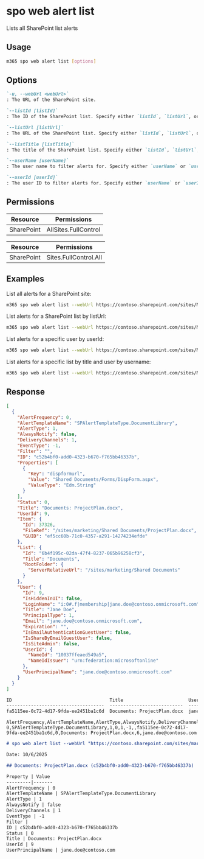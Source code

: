 
# spo web alert list

Lists all SharePoint list alerts

## Usage

```sh
m365 spo web alert list [options]
```

## Options

```md definition-list
`-u, --webUrl <webUrl>`
: The URL of the SharePoint site.

`--listId [listId]`
: The ID of the SharePoint list. Specify either `listId`, `listUrl`, or `listTitle`, but not more than one.

`--listUrl [listUrl]`
: The URL of the SharePoint list. Specify either `listId`, `listUrl`, or `listTitle`, but not more than one.

`--listTitle [listTitle]`
: The title of the SharePoint list. Specify either `listId`, `listUrl`, or `listTitle`, but not more than one.

`--userName [userName]`
: The user name to filter alerts for. Specify either `userName` or `userId`, but not both.

`--userId [userId]`
: The user ID to filter alerts for. Specify either `userName` or `userId`, but not both.
```

<Global />

## Permissions

<Tabs>
  <TabItem value="Delegated">

  | Resource   | Permissions          |
  |------------|----------------------|
  | SharePoint | AllSites.FullControl |

  </TabItem>
  <TabItem value="Application">

  | Resource   | Permissions           |
  |------------|-----------------------|
  | SharePoint | Sites.FullControl.All |

  </TabItem>
</Tabs>

## Examples

List all alerts for a SharePoint site:

```sh
m365 spo web alert list --webUrl https://contoso.sharepoint.com/sites/Marketing
```

List alerts for a SharePoint list by listUrl:

```sh
m365 spo web alert list --webUrl https://contoso.sharepoint.com/sites/Marketing --listUrl /sites/Marketing/lists/Tasks
```

List alerts for a specific user by userId:

```sh
m365 spo web alert list --webUrl https://contoso.sharepoint.com/sites/Marketing --userId 7cbb4c8d-8e4d-4d2e-9c6f-3f1d8b2e6a0e
```

List alerts for a specific list by title and user by username:

```sh
m365 spo web alert list --webUrl https://contoso.sharepoint.com/sites/Marketing --listTitle "Tasks" --userName jane.doe@contoso.com
```

## Response

<Tabs>
  <TabItem value="JSON">

  ```json
  [
    {
      "AlertFrequency": 0,
      "AlertTemplateName": "SPAlertTemplateType.DocumentLibrary",
      "AlertType": 1,
      "AlwaysNotify": false,
      "DeliveryChannels": 1,
      "EventType": -1,
      "Filter": "",
      "ID": "c52b4bf0-add0-4323-b670-f765bb46337b",
      "Properties": [
        {
          "Key": "dispformurl",
          "Value": "Shared Documents/Forms/DispForm.aspx",
          "ValueType": "Edm.String"
        }
      ],
      "Status": 0,
      "Title": "Documents: ProjectPlan.docx",
      "UserId": 9,
      "Item": {
        "Id": 37326,
        "FileRef": "/sites/marketing/Shared Documents/ProjectPlan.docx",
        "GUID": "ef5cc60b-71c0-4357-a291-14274234efde"
      },
      "List": {
        "Id": "6b4f195c-02da-47f4-8237-065b96258cf3",
        "Title": "Documents",
        "RootFolder": {
          "ServerRelativeUrl": "/sites/marketing/Shared Documents"
        }
      },
      "User": {
        "Id": 9,
        "IsHiddenInUI": false,
        "LoginName": "i:0#.f|membership|jane.doe@contoso.onmicrosoft.com",
        "Title": "Jane Doe",
        "PrincipalType": 1,
        "Email": "jane.doe@contoso.onmicrosoft.com",
        "Expiration": "",
        "IsEmailAuthenticationGuestUser": false,
        "IsShareByEmailGuestUser": false,
        "IsSiteAdmin": false,
        "UserId": {
          "NameId": "10037ffeaed549a5",
          "NameIdIssuer": "urn:federation:microsoftonline"
        },
        "UserPrincipalName": "jane.doe@contoso.onmicrosoft.com"
      }
    }
  ]
  ```

  </TabItem>
  <TabItem value="Text">

  ```txt
  ID                                    Title                        UserPrincipalName
  ------------------------------------  ---------------------------  --------------------
  fa5115ee-0c72-4d17-9fda-ee2451ba1c6d  Documents: ProjectPlan.docx  jane.doe@contoso.com
  ```

  </TabItem>
  <TabItem value="CSV">

  ```csv
  AlertFrequency,AlertTemplateName,AlertType,AlwaysNotify,DeliveryChannels,EventType,Filter,ID,Status,Title,UserId,UserPrincipalName
  0,SPAlertTemplateType.DocumentLibrary,1,0,1,-1,,fa5115ee-0c72-4d17-9fda-ee2451ba1c6d,0,Documents: ProjectPlan.docx,6,jane.doe@contoso.com
  ```

  </TabItem>
  <TabItem value="Markdown">

  ```md
  # spo web alert list --webUrl "https://contoso.sharepoint.com/sites/marketing" --listUrl "/sites/marketing/Shared Documents"

  Date: 10/6/2025

  ## Documents: ProjectPlan.docx (c52b4bf0-add0-4323-b670-f765bb46337b)

  Property | Value
  ---------|-------
  AlertFrequency | 0
  AlertTemplateName | SPAlertTemplateType.DocumentLibrary
  AlertType | 1
  AlwaysNotify | false
  DeliveryChannels | 1
  EventType | -1
  Filter |
  ID | c52b4bf0-add0-4323-b670-f765bb46337b
  Status | 0
  Title | Documents: ProjectPlan.docx
  UserId | 9
  UserPrincipalName | jane.doe@contoso.com
  ```

  </TabItem>
</Tabs>

